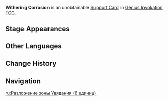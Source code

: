 {{Genius Invokation TCG Infobox
|id        = 422059
|image     = Mutation Stone Support Card.png
|type      = Support Card
|group     = 
|effect    = Start with 6 Candle of Life points.<br>'''When your character uses a Skill:''' Remove 1 Candle of Life point.<br>'''Once all Candle of Life points are depleted, the opposing duelist loses the match.'''
|usage     = 
|matching  = 0
|source1   = 
}}
'''Withering Corrosion''' is an unobtainable [[Support Card]] in [[Genius Invokation TCG]].

==Stage Appearances==
{{Genius Invokation TCG Stage Appearances}}

==Other Languages==
{{Other Languages|Transclude=Withering Corrosion}}

==Change History==
{{Change History|5.0}}

==Navigation==
{{Genius Invokation TCG Navbox|Support Card Unobtainable}}

[[ru:Разложение зоны Увядания (6 единиц)]]